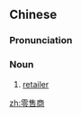 ==Chinese==
{{zh-forms|type=21}}

===Pronunciation===
{{zh-pron
|m=língshòushāng
|mn=lêng-siū-siong
|cat=n
}}

===Noun===
{{zh-noun}}

# [[retailer]]

[[zh:零售商]]